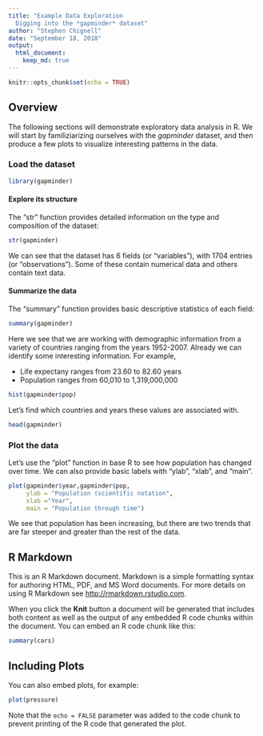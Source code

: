 ```yaml
---
title: "Example Data Exploration 
  Digging into the *gapminder* dataset"
author: "Stephen Chignell"
date: "September 18, 2018"
output:
  html_document:
    keep_md: true
---
```


```r
knitr::opts_chunk$set(echo = TRUE)
```

## Overview
The following sections will demonstrate exploratory data analysis in R. We will start by familiziarizing ourselves with the *gapminder* dataset, and then produce a few plots to visualize interesting patterns in the data.


### Load the dataset
```r
library(gapminder)
```

#### Explore its structure
The "str" function provides detailed information on the type and composition of the dataset:
```r
str(gapminder)
```
We can see that the dataset has 6 fields (or "variables"), with 1704 entries (or "observations"). Some of these contain numerical data and others contain text data.


#### Summarize the data
The "summary" function provides basic descriptive statistics of each field:

```r
summary(gapminder)
```
Here we see that we are working with demographic information from a variety of countries ranging from the years 1952-2007. Already we can identify some interesting information. For example,

- Life expectany ranges from 23.60 to 82.60 years
- Population ranges from 60,010 to 1,319,000,000


```r
hist(gapminder$pop)
```


Let's find which countries and years these values are associated with. 

```r
head(gapminder)
```


### Plot the data
Let's use the "plot" function in base R to see how population has changed over time.
We can also provide basic labels with "ylab", "xlab", and "main".
```r
plot(gapminder$year,gapminder$pop, 
     ylab = "Population (scientific notation", 
     xlab ="Year",
     main = "Population through time")
```
We see that population has been increasing, but there are two trends that are far steeper and greater than the rest of the data. 

























## R Markdown

This is an R Markdown document. Markdown is a simple formatting syntax for authoring HTML, PDF, and MS Word documents. For more details on using R Markdown see <http://rmarkdown.rstudio.com>.

When you click the **Knit** button a document will be generated that includes both content as well as the output of any embedded R code chunks within the document. You can embed an R code chunk like this:

```r
summary(cars)
```

## Including Plots

You can also embed plots, for example:

```r
plot(pressure)
```

Note that the `echo = FALSE` parameter was added to the code chunk to prevent printing of the R code that generated the plot.
